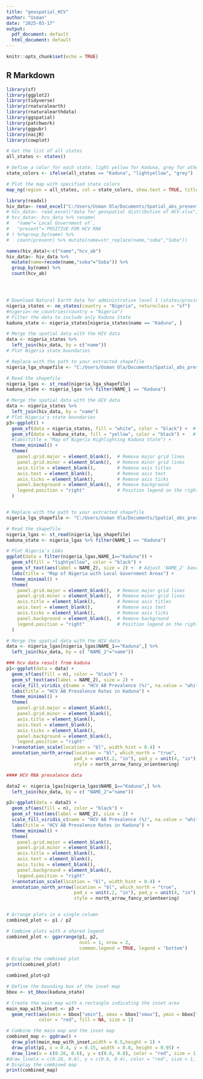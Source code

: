 ```yaml
---
title: "geospatial_HCV"
author: "Usman"
date: "2025-03-17"
output:
  pdf_document: default
  html_document: default
---
```


```r
knitr::opts_chunk$set(echo = TRUE)
```

## R Markdown



```r
library(sf)
library(ggplot2)
library(tidyverse)
library(rnaturalearth)
library(rnaturalearthdata)
library(ggspatial)
library(patchwork)
library(ggpubr)
library(naijR)
library(cowplot)
```


```r
# Get the list of all states
all_states <- states()

# Define a color for each state: light yellow for Kaduna, grey for others
state_colors <- ifelse(all_states == "Kaduna", "lightyellow", "grey")

# Plot the map with specified state colors
map_ng(region = all_states, col = state_colors, show.text = TRUE, title = "Map of Nigeria Highlighting Kaduna State")

library(readxl)
hiv_data<- read_excel("C:/Users/Usman Ola/Documents/Spatial_abs_present/data for geospatial distribution of HCV.xlsx")
# hcv_data<- read_excel("data for geospatial distribution of HCV.xlsx",sheet = "HCV RNA")
# hcv_data<- hcv_data %>% rename(
#   "name"=`Local Government of`,
#   "present"=`POSITIVE FOR HCV RNA`
# ) %>%group_by(name) %>% 
#   count(present) %>% mutate(name=str_replace(name,"soba","Soba"))

names(hiv_data)<-c("name","hcv_ab")
hiv_data<- hiv_data %>% 
  mutate(name=recode(name,"soba"="Soba")) %>% 
  group_by(name) %>% 
  count(hcv_ab)




# Download Natural Earth data for administrative level 1 (states/provinces)
nigeria_states <- ne_states(country = "Nigeria", returnclass = "sf")
#nigeria<-ne_countries(country = "Nigeria")
# Filter the data to include only Kaduna State
kaduna_state <- nigeria_states[nigeria_states$name == "Kaduna", ]

# Merge the spatial data with the HIV data
data <- nigeria_states %>%
  left_join(hiv_data, by = c("name"))
# Plot Nigeria state boundaries

# Replace with the path to your extracted shapefile
nigeria_lga_shapefile <- "C:/Users/Usman Ola/Documents/Spatial_abs_present/NGA_adm2.shp"

# Read the shapefile
nigeria_lgas <- st_read(nigeria_lga_shapefile)
kaduna_state <- nigeria_lgas %>% filter(NAME_1 == "Kaduna")
```


```r
# Merge the spatial data with the HIV data
data <- nigeria_states %>%
  left_join(hiv_data, by = "name")
# Plot Nigeria's state boundaries
p3<-ggplot() +
  geom_sf(data = nigeria_states, fill = "white", color = "black") +  # Other states
  geom_sf(data = kaduna_state, fill = "yellow", color = "black") +   # Kaduna State
  #labs(title = "Map of Nigeria Highlighting Kaduna State") +
  theme_minimal() +
  theme(
    panel.grid.major = element_blank(),  # Remove major grid lines
    panel.grid.minor = element_blank(),  # Remove minor grid lines
    axis.title = element_blank(),        # Remove axis titles
    axis.text = element_blank(),         # Remove axis text
    axis.ticks = element_blank(),        # Remove axis ticks
    panel.background = element_blank(),  # Remove background
    legend.position = "right"            # Position legend on the right
  )


# Replace with the path to your extracted shapefile
nigeria_lga_shapefile <- "C:/Users/Usman Ola/Documents/Spatial_abs_present/NGA_adm2.shp"

# Read the shapefile
nigeria_lgas <- st_read(nigeria_lga_shapefile)
kaduna_state <- nigeria_lgas %>% filter(NAME_1 == "Kaduna")

# Plot Nigeria's LGAs
ggplot(data = filter(nigeria_lgas,NAME_1=="Kaduna")) +
  geom_sf(fill = "lightyellow", color = "black") +
  geom_sf_text(aes(label = NAME_2), size = 2) +  # Adjust 'NAME_2' based on your shapefile's column name
  labs(title = "Map of Nigeria with Local Government Areas") +
  theme_minimal() +
  theme(
    panel.grid.major = element_blank(),  # Remove major grid lines
    panel.grid.minor = element_blank(),  # Remove minor grid lines
    axis.title = element_blank(),        # Remove axis titles
    axis.text = element_blank(),         # Remove axis text
    axis.ticks = element_blank(),        # Remove axis ticks
    panel.background = element_blank(),  # Remove background
    legend.position = "right"            # Position legend on the right
  )

# Merge the spatial data with the HIV data
data <- nigeria_lgas[nigeria_lgas$NAME_1=="Kaduna",] %>%
  left_join(hiv_data, by = c( "NAME_2"="name"))

### hcv data result from kaduna
p1<-ggplot(data = data) +
  geom_sf(aes(fill = n), color = "black") +
  geom_sf_text(aes(label = NAME_2), size = 2) +
  scale_fill_viridis_c(name = "HCV AB Prevalence (%)", na.value = "white") +
  labs(title = "HCV AB Prevalence Rates in Kaduna") +
  theme_minimal() +
  theme(
    panel.grid.major = element_blank(),
    panel.grid.minor = element_blank(),
    axis.title = element_blank(),
    axis.text = element_blank(),
    axis.ticks = element_blank(),
    panel.background = element_blank(),
    legend.position = "right"
  )+annotation_scale(location = "bl", width_hint = 0.4) +
  annotation_north_arrow(location = "bl", which_north = "true",
                         pad_x = unit(.2, "in"), pad_y = unit(4, "in"),
                         style = north_arrow_fancy_orienteering)

#### HCV RNA prevalence data

data2 <- nigeria_lgas[nigeria_lgas$NAME_1=="Kaduna",] %>%
  left_join(hiv_data, by = c( "NAME_2"="name"))

p2<-ggplot(data = data2) +
  geom_sf(aes(fill = n), color = "black") +
  geom_sf_text(aes(label = NAME_2), size = 2) +
  scale_fill_viridis_c(name = "HCV AB Prevalence (%)", na.value = "white") +
  labs(title = "HCV AB Prevalence Rates in Kaduna") +
  theme_minimal() +
  theme(
    panel.grid.major = element_blank(),
    panel.grid.minor = element_blank(),
    axis.title = element_blank(),
    axis.text = element_blank(),
    axis.ticks = element_blank(),
    panel.background = element_blank(),
    legend.position = "right"
  )+annotation_scale(location = "bl", width_hint = 0.4) +
  annotation_north_arrow(location = "bl", which_north = "true",
                         pad_x = unit(.2, "in"), pad_y = unit(4, "in"),
                         style = north_arrow_fancy_orienteering)


# Arrange plots in a single column
combined_plot <- p1 / p2

# Combine plots with a shared legend
combined_plot <- ggarrange(p1, p2,
                           ncol = 1, nrow = 2,
                           common.legend = TRUE, legend = "bottom")

# Display the combined plot
print(combined_plot)

combined_plot+p3

# Define the bounding box of the inset map
bbox <- st_bbox(kaduna_state)

# Create the main map with a rectangle indicating the inset area
main_map_with_inset <- p3 +
  geom_rect(aes(xmin = bbox["xmin"], xmax = bbox["xmax"], ymin = bbox["ymin"], ymax = bbox["ymax"]),
            color = "red", fill = NA, size = 1)

# Combine the main map and the inset map
combined_map <- ggdraw() +
  draw_plot(main_map_with_inset,width = 0.5,height = 1) +
  draw_plot(p1, x = 0.4, y = 0.15, width = 0.8, height = 0.95) +
  draw_line(x = c(0.26, 0.6), y = c(0.6, 0.8), color = "red", size = 1, arrow = arrow())
#draw_line(x = c(0.26, 0.6), y = c(0.6, 0.4), color = "red", size = 1, arrow = arrow())
# Display the combined map
print(combined_map)
```


